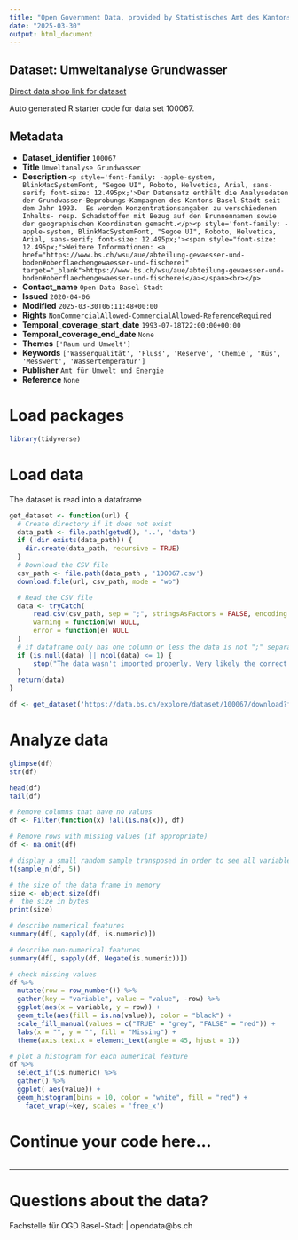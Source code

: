 ```yaml
---
title: "Open Government Data, provided by Statistisches Amt des Kantons Basel-Stadt - Fachstelle OGD"
date: "2025-03-30"
output: html_document
---
```


## Dataset: Umweltanalyse Grundwasser

[Direct data shop link for dataset](https://data.bs.ch/explore/dataset/100067)

Auto generated R starter code for data set 100067.

## Metadata

- **Dataset_identifier** `100067`
- **Title** `Umweltanalyse Grundwasser`
- **Description** `<p style='font-family: -apple-system, BlinkMacSystemFont, "Segoe UI", Roboto, Helvetica, Arial, sans-serif; font-size: 12.495px;'>Der Datensatz enthält die Analysedaten der Grundwasser-Beprobungs-Kampagnen des Kantons Basel-Stadt seit dem Jahr 1993.  Es werden Konzentrationsangaben zu verschiedenen Inhalts- resp. Schadstoffen mit Bezug auf den Brunnennamen sowie der geographischen Koordinaten gemacht.</p><p style='font-family: -apple-system, BlinkMacSystemFont, "Segoe UI", Roboto, Helvetica, Arial, sans-serif; font-size: 12.495px;'><span style="font-size: 12.495px;">Weitere Informationen: <a href="https://www.bs.ch/wsu/aue/abteilung-gewaesser-und-boden#oberflaechengewaesser-und-fischerei" target="_blank">https://www.bs.ch/wsu/aue/abteilung-gewaesser-und-boden#oberflaechengewaesser-und-fischerei</a></span><br></p>`
- **Contact_name** `Open Data Basel-Stadt`
- **Issued** `2020-04-06`
- **Modified** `2025-03-30T06:11:48+00:00`
- **Rights** `NonCommercialAllowed-CommercialAllowed-ReferenceRequired`
- **Temporal_coverage_start_date** `1993-07-18T22:00:00+00:00`
- **Temporal_coverage_end_date** `None`
- **Themes** `['Raum und Umwelt']`
- **Keywords** `['Wasserqualität', 'Fluss', 'Reserve', 'Chemie', 'Rüs', 'Messwert', 'Wassertemperatur']`
- **Publisher** `Amt für Umwelt und Energie`
- **Reference** `None`


# Load packages

```r

library(tidyverse)
```

# Load data

The dataset is read into a dataframe

```r
get_dataset <- function(url) {
  # Create directory if it does not exist
  data_path <- file.path(getwd(), '..', 'data')
  if (!dir.exists(data_path)) {
    dir.create(data_path, recursive = TRUE)
  }
  # Download the CSV file
  csv_path <- file.path(data_path , '100067.csv')
  download.file(url, csv_path, mode = "wb")

  # Read the CSV file
  data <- tryCatch(
      read.csv(csv_path, sep = ";", stringsAsFactors = FALSE, encoding = "UTF-8"),
      warning = function(w) NULL,
      error = function(e) NULL
  )
  # if dataframe only has one column or less the data is not ";" separated
  if (is.null(data) || ncol(data) <= 1) {
      stop("The data wasn't imported properly. Very likely the correct separator couldn't be found.\nPlease check the dataset manually and adjust the code.")
  }
  return(data)
}
```

```r

df <- get_dataset('https://data.bs.ch/explore/dataset/100067/download?format=csv&timezone=Europe%2FZurich')

```

# Analyze data

```r

glimpse(df)
str(df)

head(df)
tail(df)

```

```r
# Remove columns that have no values
df <- Filter(function(x) !all(is.na(x)), df)

# Remove rows with missing values (if appropriate)
df <- na.omit(df)
```

```r
# display a small random sample transposed in order to see all variables
t(sample_n(df, 5))
```

```r
# the size of the data frame in memory
size <- object.size(df)
#  the size in bytes
print(size)
```

```r
# describe numerical features
summary(df[, sapply(df, is.numeric)])
```

```r
# describe non-numerical features
summary(df[, sapply(df, Negate(is.numeric))])
```

```r
# check missing values
df %>%
  mutate(row = row_number()) %>%
  gather(key = "variable", value = "value", -row) %>%
  ggplot(aes(x = variable, y = row)) +
  geom_tile(aes(fill = is.na(value)), color = "black") +
  scale_fill_manual(values = c("TRUE" = "grey", "FALSE" = "red")) +
  labs(x = "", y = "", fill = "Missing") +
  theme(axis.text.x = element_text(angle = 45, hjust = 1))
```

```r
# plot a histogram for each numerical feature
df %>%
  select_if(is.numeric) %>%
  gather() %>%
  ggplot( aes(value)) +
  geom_histogram(bins = 10, color = "white", fill = "red") +
    facet_wrap(~key, scales = 'free_x')
```

# Continue your code here...

```r

```
------------------------------------------------------------------------

# Questions about the data?

Fachstelle für OGD Basel-Stadt | opendata@bs.ch
